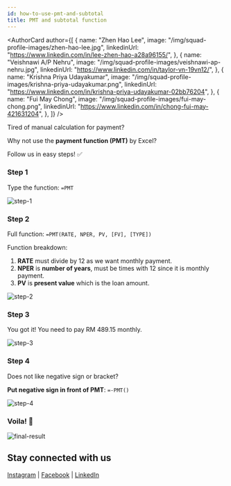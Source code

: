 ```yaml
---
id: how-to-use-pmt-and-subtotal
title: PMT and subtotal function
---
```



<AuthorCard
	author={[
		{
			name: "Zhen Hao Lee",
			image: "/img/squad-profile-images/zhen-hao-lee.jpg",
			linkedinUrl: "https://www.linkedin.com/in/lee-zhen-hao-a28a96155/",
		},
		{
			name: "Veishnawi A/P Nehru",
			image: "/img/squad-profile-images/veishnawi-ap-nehru.jpg",
			linkedinUrl: "https://www.linkedin.com/in/taylor-vn-19vn12/",
		},
		{
			name: "Krishna Priya Udayakumar",
			image: "/img/squad-profile-images/krishna-priya-udayakumar.png",
			linkedinUrl: "https://www.linkedin.com/in/krishna-priya-udayakumar-02bb76204",
		},
		{
			name: "Fui May Chong",
			image: "/img/squad-profile-images/fui-may-chong.png",
			linkedinUrl: "https://www.linkedin.com/in/chong-fui-may-421631204",
		},
	]}
/>

Tired of manual calculation for payment?

Why not use the **payment function (PMT)** by Excel?

Follow us in easy steps! ✅

### Step 1

Type the function: `=PMT`

![step-1](./step-1.png)

### Step 2

Full function: `=PMT(RATE, NPER, PV, [FV], [TYPE])`

Function breakdown:

1. **RATE** must divide by 12 as we want monthly payment.
2. **NPER** is **number of years**, must be times with 12 since it is monthly payment.
3. **PV** is **present value** which is the loan amount.

![step-2](./step-2.png)

### Step 3

You got it! You need to pay RM 489.15 monthly.

![step-3](./step-3.png)

### Step 4

Does not like negative sign or bracket?

**Put negative sign in front of PMT**: `=-PMT()`

![step-4](./step-4.png)

### Voila! 🎊

![final-result](./final-result.png)

## Stay connected with us

[Instagram](https://www.instagram.com/microsoft_mws/) |
[Facebook](https://www.facebook.com/microsoft.mws) |
[LinkedIn](https://www.linkedin.com/company/mwsquad/)
